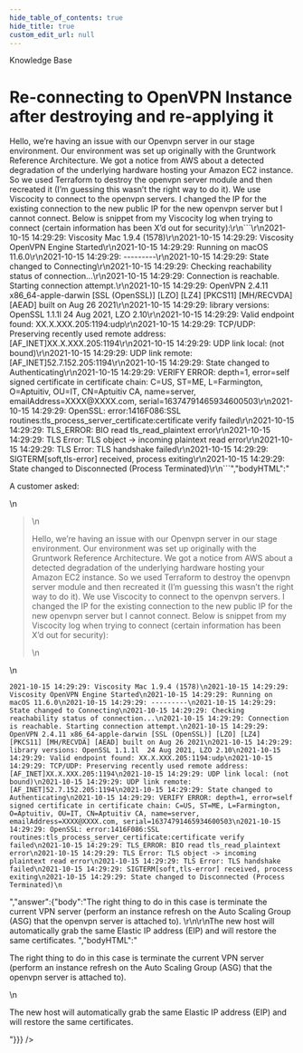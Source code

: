 ```yaml
---
hide_table_of_contents: true
hide_title: true
custom_edit_url: null
---
```



<CenterLayout>
<span class="title">Knowledge Base</span>
<h1>Re-connecting to OpenVPN Instance after destroying and re-applying it</h1>
<GitHub json={{"id":"D_kwDOF8slf84AN3Mi","number":38,"author":{"login":"zackproser"},"title":"Re-connecting to OpenVPN Instance after destroying and re-applying it","body":"A customer asked: \r\n> Hello, we’re having an issue with our Openvpn server in our stage environment. Our environment was set up originally with the Gruntwork Reference Architecture.  We got a notice from AWS about a detected degradation of the underlying hardware hosting your Amazon EC2 instance. So we used Terraform to destroy the openvpn server module and then recreated it (I’m guessing this wasn’t the right way to do it). We use Viscocity to connect to the openvpn servers. I changed the IP for the existing connection to the new public IP for the new openvpn server but I cannot connect. Below is snippet from  my Viscocity log when trying to connect (certain information has been X’d out for security):\r\n```\r\n2021-10-15 14:29:29: Viscosity Mac 1.9.4 (1578)\r\n2021-10-15 14:29:29: Viscosity OpenVPN Engine Started\r\n2021-10-15 14:29:29: Running on macOS 11.6.0\r\n2021-10-15 14:29:29: ---------\r\n2021-10-15 14:29:29: State changed to Connecting\r\n2021-10-15 14:29:29: Checking reachability status of connection...\r\n2021-10-15 14:29:29: Connection is reachable. Starting connection attempt.\r\n2021-10-15 14:29:29: OpenVPN 2.4.11 x86_64-apple-darwin [SSL (OpenSSL)] [LZO] [LZ4] [PKCS11] [MH/RECVDA] [AEAD] built on Aug 26 2021\r\n2021-10-15 14:29:29: library versions: OpenSSL 1.1.1l  24 Aug 2021, LZO 2.10\r\n2021-10-15 14:29:29: Valid endpoint found: XX.X.XXX.205:1194:udp\r\n2021-10-15 14:29:29: TCP/UDP: Preserving recently used remote address: [AF_INET]XX.X.XXX.205:1194\r\n2021-10-15 14:29:29: UDP link local: (not bound)\r\n2021-10-15 14:29:29: UDP link remote: [AF_INET]52.7.152.205:1194\r\n2021-10-15 14:29:29: State changed to Authenticating\r\n2021-10-15 14:29:29: VERIFY ERROR: depth=1, error=self signed certificate in certificate chain: C=US, ST=ME, L=Farmington, O=Aptuitiv, OU=IT, CN=Aptuitiv CA, name=server, emailAddress=XXXX@XXXX.com, serial=16374791465934600503\r\n2021-10-15 14:29:29: OpenSSL: error:1416F086:SSL routines:tls_process_server_certificate:certificate verify failed\r\n2021-10-15 14:29:29: TLS_ERROR: BIO read tls_read_plaintext error\r\n2021-10-15 14:29:29: TLS Error: TLS object -> incoming plaintext read error\r\n2021-10-15 14:29:29: TLS Error: TLS handshake failed\r\n2021-10-15 14:29:29: SIGTERM[soft,tls-error] received, process exiting\r\n2021-10-15 14:29:29: State changed to Disconnected (Process Terminated)\r\n```","bodyHTML":"<p dir=\"auto\">A customer asked:</p>\n<blockquote>\n<p dir=\"auto\">Hello, we’re having an issue with our Openvpn server in our stage environment. Our environment was set up originally with the Gruntwork Reference Architecture.  We got a notice from AWS about a detected degradation of the underlying hardware hosting your Amazon EC2 instance. So we used Terraform to destroy the openvpn server module and then recreated it (I’m guessing this wasn’t the right way to do it). We use Viscocity to connect to the openvpn servers. I changed the IP for the existing connection to the new public IP for the new openvpn server but I cannot connect. Below is snippet from  my Viscocity log when trying to connect (certain information has been X’d out for security):</p>\n</blockquote>\n<div class=\"snippet-clipboard-content notranslate position-relative overflow-auto\" data-snippet-clipboard-copy-content=\"2021-10-15 14:29:29: Viscosity Mac 1.9.4 (1578)\n2021-10-15 14:29:29: Viscosity OpenVPN Engine Started\n2021-10-15 14:29:29: Running on macOS 11.6.0\n2021-10-15 14:29:29: ---------\n2021-10-15 14:29:29: State changed to Connecting\n2021-10-15 14:29:29: Checking reachability status of connection...\n2021-10-15 14:29:29: Connection is reachable. Starting connection attempt.\n2021-10-15 14:29:29: OpenVPN 2.4.11 x86_64-apple-darwin [SSL (OpenSSL)] [LZO] [LZ4] [PKCS11] [MH/RECVDA] [AEAD] built on Aug 26 2021\n2021-10-15 14:29:29: library versions: OpenSSL 1.1.1l  24 Aug 2021, LZO 2.10\n2021-10-15 14:29:29: Valid endpoint found: XX.X.XXX.205:1194:udp\n2021-10-15 14:29:29: TCP/UDP: Preserving recently used remote address: [AF_INET]XX.X.XXX.205:1194\n2021-10-15 14:29:29: UDP link local: (not bound)\n2021-10-15 14:29:29: UDP link remote: [AF_INET]52.7.152.205:1194\n2021-10-15 14:29:29: State changed to Authenticating\n2021-10-15 14:29:29: VERIFY ERROR: depth=1, error=self signed certificate in certificate chain: C=US, ST=ME, L=Farmington, O=Aptuitiv, OU=IT, CN=Aptuitiv CA, name=server, emailAddress=XXXX@XXXX.com, serial=16374791465934600503\n2021-10-15 14:29:29: OpenSSL: error:1416F086:SSL routines:tls_process_server_certificate:certificate verify failed\n2021-10-15 14:29:29: TLS_ERROR: BIO read tls_read_plaintext error\n2021-10-15 14:29:29: TLS Error: TLS object -&gt; incoming plaintext read error\n2021-10-15 14:29:29: TLS Error: TLS handshake failed\n2021-10-15 14:29:29: SIGTERM[soft,tls-error] received, process exiting\n2021-10-15 14:29:29: State changed to Disconnected (Process Terminated)\"><pre class=\"notranslate\"><code>2021-10-15 14:29:29: Viscosity Mac 1.9.4 (1578)\n2021-10-15 14:29:29: Viscosity OpenVPN Engine Started\n2021-10-15 14:29:29: Running on macOS 11.6.0\n2021-10-15 14:29:29: ---------\n2021-10-15 14:29:29: State changed to Connecting\n2021-10-15 14:29:29: Checking reachability status of connection...\n2021-10-15 14:29:29: Connection is reachable. Starting connection attempt.\n2021-10-15 14:29:29: OpenVPN 2.4.11 x86_64-apple-darwin [SSL (OpenSSL)] [LZO] [LZ4] [PKCS11] [MH/RECVDA] [AEAD] built on Aug 26 2021\n2021-10-15 14:29:29: library versions: OpenSSL 1.1.1l  24 Aug 2021, LZO 2.10\n2021-10-15 14:29:29: Valid endpoint found: XX.X.XXX.205:1194:udp\n2021-10-15 14:29:29: TCP/UDP: Preserving recently used remote address: [AF_INET]XX.X.XXX.205:1194\n2021-10-15 14:29:29: UDP link local: (not bound)\n2021-10-15 14:29:29: UDP link remote: [AF_INET]52.7.152.205:1194\n2021-10-15 14:29:29: State changed to Authenticating\n2021-10-15 14:29:29: VERIFY ERROR: depth=1, error=self signed certificate in certificate chain: C=US, ST=ME, L=Farmington, O=Aptuitiv, OU=IT, CN=Aptuitiv CA, name=server, emailAddress=XXXX@XXXX.com, serial=16374791465934600503\n2021-10-15 14:29:29: OpenSSL: error:1416F086:SSL routines:tls_process_server_certificate:certificate verify failed\n2021-10-15 14:29:29: TLS_ERROR: BIO read tls_read_plaintext error\n2021-10-15 14:29:29: TLS Error: TLS object -&gt; incoming plaintext read error\n2021-10-15 14:29:29: TLS Error: TLS handshake failed\n2021-10-15 14:29:29: SIGTERM[soft,tls-error] received, process exiting\n2021-10-15 14:29:29: State changed to Disconnected (Process Terminated)\n</code></pre></div>","answer":{"body":"The right thing to do in this case is terminate the current VPN server (perform an instance refresh on the Auto Scaling Group (ASG) that the openvpn server is attached to). \r\n\r\nThe new host will automatically grab the same Elastic IP address (EIP) and will restore the same certificates. ","bodyHTML":"<p dir=\"auto\">The right thing to do in this case is terminate the current VPN server (perform an instance refresh on the Auto Scaling Group (ASG) that the openvpn server is attached to).</p>\n<p dir=\"auto\">The new host will automatically grab the same Elastic IP address (EIP) and will restore the same certificates.</p>"}}} />

</CenterLayout>
  

<!-- ##DOCS-SOURCER-START
{
  "sourcePlugin": "github-discussions",
  "hash": "d1418af909b9a6b85c7260432c893ebe"
}
##DOCS-SOURCER-END -->

